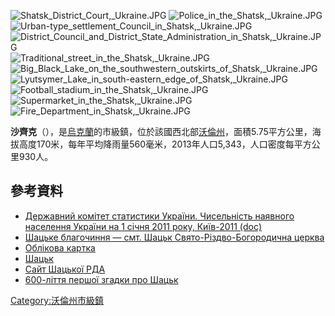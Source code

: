 {{No footnotes|time=2015-09-16T14:47:41+00:00}}
{{coord|51|29|16|N|23|55|47|E|scale:30000|display=title}}

[[Image:Shatsk_District_Court,_Ukraine.JPG|right]]
[[Image:Police_in_the_Shatsk,_Ukraine.JPG|right]]
[[Image:Urban-type_settlement_Council_in_Shatsk,_Ukraine.JPG|right]]
[[Image:District_Council_and_District_State_Administration_in_Shatsk,_Ukraine.JPG|right]]
[[Image:Traditional_street_in_the_Shatsk,_Ukraine.JPG|right]]
[[Image:Big_Black_Lake_on_the_southwestern_outskirts_of_Shatsk,_Ukraine.JPG|right]]
[[Image:Lyutsymer_Lake_in_south-eastern_edge_of_Shatsk,_Ukraine.JPG|right]]
[[Image:Football_stadium_in_the_Shatsk,_Ukraine.JPG|right]]
[[Image:Supermarket_in_the_Shatsk,_Ukraine.JPG|right]]
[[Image:Fire_Department_in_Shatsk,_Ukraine.JPG|right]]

'''沙齊克'''（{{lang-uk|Шацьк}}），是[[烏克蘭|烏克蘭]]的市級鎮，位於該國西北部[[沃倫州|沃倫州]]，面積5.75平方公里，海拔高度170米，每年平均降雨量560毫米，2013年人口5,343，人口密度每平方公里930人。

==參考資料==
*[https://web.archive.org/web/20121010205321/http://stat6.stat.lviv.ua/PXWEB2007/ukr/publ/2011/chnas.zip Державний комітет статистики України. Чисельність наявного населення України на 1 січня 2011 року, Київ-2011 (doc)]
* [https://web.archive.org/web/20160304235436/http://sh-orthodox.org.ua/shack.html Шацьке благочиння — смт. Шацьк Свято-Різдво-Богородична церква]
* [http://gska2.rada.gov.ua/pls/z7502/A005?rdat1=25.06.2008&rf7571=5015 Облікова картка]{{dead link|date=2018年1月 |bot=InternetArchiveBot |fix-attempted=yes }}
* [http://shatsk.com Шацьк] {{Wayback|url=http://shatsk.com/ |date=20140219002346 }}
* [http://www.shaadm.gov.ua/index.php?ctg=1&t=2 Сайт Шацької РДА] {{Wayback|url=http://www.shaadm.gov.ua/index.php?ctg=1&t=2 |date=20150924101021 }}
* [http://istvolyn.info/index.php?option=com_content&task=view&id=1498&Itemid=2 600-ліття першої згадки про Шацьк] {{Wayback|url=http://istvolyn.info/index.php?option=com_content&task=view&id=1498&Itemid=2 |date=20160304185557 }}

{{DEFAULTSORT:Шацьк}}
[[Category:沃倫州市級鎮|Category:沃倫州市級鎮]]


{{Volyn-geo-stub}}